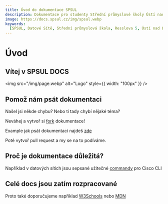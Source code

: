 ```yaml
---
title: Úvod do dokumentace SPSUL
description: Dokumentace pro studenty Střední průmyslové školy Ústí nad Labem, Resslova 5
image: https://docs.spsul.cz/img/spsul.webp
keywords:
  [SPSUL, Datové Sítě, Střední průmyslová škola, Resslova 5, Ústí nad Labem]
---
```


# Úvod

## Vítej v **SPSUL DOCS**

<img src="/img/page.webp" alt="Logo" style={{ width: "100px" }} />

## Pomož nám psát dokumentaci

Našel jsi někde chybu? Nebo ti tady chybí nějaké téma?

Neváhej a vytvoř si [fork](https://github.com/SPSUL-DOCS/docs/#jak-p%C5%99idat-materi%C3%A1l) dokumentace!

Example jak psát dokumentaci najdeš [zde](./example)

Poté vytvoř pull request a my se na to podíváme.

## Proč je dokumentace důležitá?

Například v datových sítích jsou sepsané užitečné [commandy](/docs/DAS/commandy) pro Cisco CLI

## Celé docs jsou zatím rozpracované

Proto také doporučujeme například [W3Schools](https://www.w3schools.com/) nebo [MDN](https://developer.mozilla.org/en-US/)
